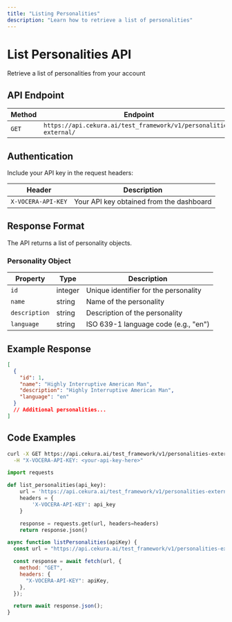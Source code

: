 ---
title: "Listing Personalities"
description: "Learn how to retrieve a list of personalities"
---

# List Personalities API

Retrieve a list of personalities from your account

## API Endpoint

| Method | Endpoint                                                          |
| ------ | ----------------------------------------------------------------- |
| `GET`  | `https://api.cekura.ai/test_framework/v1/personalities-external/` |

## Authentication

Include your API key in the request headers:

| Header             | Description                              |
| ------------------ | ---------------------------------------- |
| `X-VOCERA-API-KEY` | Your API key obtained from the dashboard |

## Response Format

The API returns a list of personality objects.

### Personality Object

| Property      | Type    | Description                           |
| ------------- | ------- | ------------------------------------- |
| `id`          | integer | Unique identifier for the personality |
| `name`        | string  | Name of the personality               |
| `description` | string  | Description of the personality        |
| `language`    | string  | ISO 639-1 language code (e.g., "en")  |

## Example Response

```json
[
  {
    "id": 1,
    "name": "Highly Interruptive American Man",
    "description": "Highly Interruptive American Man",
    "language": "en"
  }
  // Additional personalities...
]
```

## Code Examples

<CodeGroup>

```bash Curl
curl -X GET https://api.cekura.ai/test_framework/v1/personalities-external/ \
  -H "X-VOCERA-API-KEY: <your-api-key-here>"
```

```python Python
import requests

def list_personalities(api_key):
    url = 'https://api.cekura.ai/test_framework/v1/personalities-external/'
    headers = {
        'X-VOCERA-API-KEY': api_key
    }

    response = requests.get(url, headers=headers)
    return response.json()
```

```javascript JavaScript
async function listPersonalities(apiKey) {
  const url = "https://api.cekura.ai/test_framework/v1/personalities-external/";

  const response = await fetch(url, {
    method: "GET",
    headers: {
      "X-VOCERA-API-KEY": apiKey,
    },
  });

  return await response.json();
}
```

</CodeGroup>
